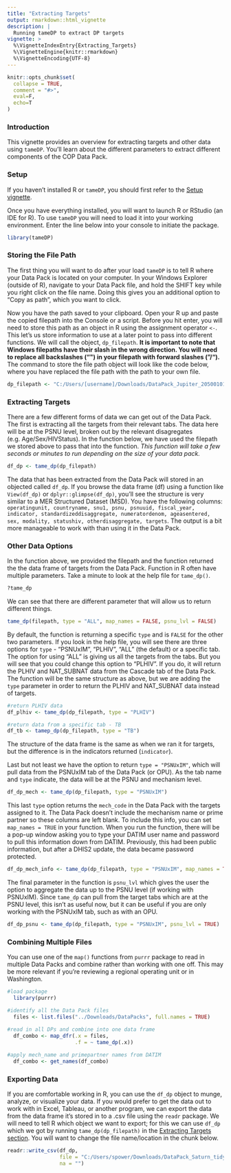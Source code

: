 ```yaml
---
title: "Extracting Targets"
output: rmarkdown::html_vignette
description: |
  Running tameDP to extract DP targets
vignette: >
  %\VignetteIndexEntry{Extracting_Targets}
  %\VignetteEngine{knitr::rmarkdown}
  %\VignetteEncoding{UTF-8}
---
```


```r
knitr::opts_chunk$set(
  collapse = TRUE,
  comment = "#>",
  eval=F, 
  echo=T
)
```

### Introduction

This vignette provides an overview for extracting targets and other data using `tameDP`. You'll learn about the different parameters to extract different components of the COP Data Pack.

### Setup

If you haven't installed R or `tameDP`, you should first refer to the [Setup vignette](setup.html).

Once you have everything installed, you will want to launch R or RStudio (an IDE for R). To use `tameDP` you will need to load it into your working environment. Enter the line below into your console to initiate the package.

```r
library(tameDP)
```

### Storing the File Path

The first thing you will want to do after your load `tameDP` is to tell R where your Data Pack is located on your computer. In your Windows Explorer (outside of R), navigate to your Data Pack file, and hold the SHIFT key while you right click on the file name. Doing this gives you an additional option to "Copy as path", which you want to click. 

Now you have the path saved to your clipboard. Open your R up and paste the copied filepath into the Console or a script. Before you hit enter, you will need to store this path as an object in R using the assignment operator `<-`. This let's us store information to use at a later point to pass into different functions. We will call the object, `dp_filepath`.  **It is important to note that Windows filepaths have their slash in the wrong direction. You will need to replace all backslashes ("\") in your filepath with forward slashes ("/").** The command to store the file path object will look like the code below, where you have replaced the file path with the path to your own file.

```r
dp_filepath <- "C:/Users/[username]/Downloads/DataPack_Jupiter_20500101.xlsx"
```

### Extracting Targets

There are a few different forms of data we can get out of the Data Pack. The first is extracting all the targets from their relevant tabs. The data here will be at the PSNU level, broken out by the relevant disagregates (e.g. Age/Sex/HIVStatus). In the function below, we have used the filepath we stored above to pass that into the function. *This function will take a few seconds or minutes to run depending on the size of your data pack.* 

```r
df_dp <- tame_dp(dp_filepath)
```

The data that has been extracted from the Data Pack will stored in an objected called `df_dp`. If you browse the data frame (df) using a function like `View(df_dp)` or `dplyr::glimpse(df_dp)`, you'll see the structure is very similar to a MER Structured Dataset (MSD). You have the following columns: `operatingunit, countryname, snu1, psnu, psnuuid, fiscal_year, indicator, standardizeddisaggregate, numeratordenom, ageasentered, sex, modality, statushiv, otherdisaggregate, targets`. The output is a bit more manageable to work with than using it in the Data Pack.

### Other Data Options

In the function above, we provided the filepath and the function returned the the data frame of targets from the Data Pack. Function in R often have multiple parameters. Take a minute to look at the help file for `tame_dp()`.

```r
?tame_dp
```

We can see that there are different parameter that will allow us to return different things.

```r
tame_dp(filepath, type = "ALL", map_names = FALSE, psnu_lvl = FALSE)
```

By default, the function is returning a specific `type` and is `FALSE` for the other two parameters. If you look in the help file, you will see there are three options for `type` - "PSNUxIM", "PLHIV", "ALL" (the default) or a specific tab. The option for using "ALL" is giving us all the targets from the tabs. But you will see that you could change this option to "PLHIV". If you do, it will return the PLHIV and NAT_SUBNAT data from the Cascade tab of the Data Pack. The function will be the same structure as above, but we are adding the `type` parameter in order to return the PLHIV and NAT_SUBNAT data instead of targets.

```r
#return PLHIV data
df_plhiv <- tame_dp(dp_filepath, type = "PLHIV")

#return data from a specific tab - TB
df_tb <- tamep_dp(dp_filepath, type = "TB")
```


The structure of the data frame is the same as when we ran it for targets, but the difference is in the indicators returned (`indicator`).

Last but not least we have the option to return `type = "PSNUxIM"`, which will pull data from the PSNUxIM tab of the Data Pack (or OPU). As the tab name and `type` indicate, the data will be at the PSNU and mechanism level.

```r
df_dp_mech <- tame_dp(dp_filepath, type = "PSNUxIM")
```

This last `type` option returns the `mech_code` in the Data Pack with the targets assigned to it. The Data Pack doesn't include the mechanism name or prime partner so these columns are left blank. To include this info, you can set `map_names = TRUE` in your function. When you run the function, there will be a pop-up window asking you to type your DATIM user name and password to pull this information down from DATIM. Previously, this had been public information, but after a DHIS2 update, the data became password protected.

```r
df_dp_mech_info <- tame_dp(dp_filepath, type = "PSNUxIM", map_names = TRUE)
```

The final parameter in the function is `psnu_lvl` which gives the user the option to aggregate the data up to the PSNU level (if working with PSNUxIM). Since `tame_dp` can pull from the target tabs which are at the PSNU level, this isn't as useful now, but it can be useful if you are only working with the PSNUxIM tab, such as with an OPU.

```r
df_dp_psnu <- tame_dp(dp_filepath, type = "PSNUxIM", psnu_lvl = TRUE)
```

### Combining Multiple Files

You can use one of the `map()` functions from `purrr` package to read in multiple Data Packs and combine rather than working with one off. This may be more relevant if you're reviewing a regional operating unit or in Washington.

``` r
#load package
  library(purrr)

#identify all the Data Pack files
  files <- list.files("../Downloads/DataPacks", full.names = TRUE)

#read in all DPs and combine into one data frame
  df_combo <- map_dfr(.x = files,
                      .f = ~ tame_dp(.x))
                    
#apply mech_name and primepartner names from DATIM
  df_combo <- get_names(df_combo)
```

### Exporting Data

If you are comfortable working in R, you can use the `df_dp` object to munge, analyze, or visualize your data. If you would prefer to get the data out to work with in Excel, Tableau, or another program, we can export the data from the data frame it's stored in to a .csv file using the `readr` package. We will need to tell R which object we want to export; for this we can use `df_dp` which we got by running `tame_dp(dp_filepath)` in the [Extracting Targets section](extracting-targets). You will want to change the file name/location in the chunk below.

```r
readr::write_csv(df_dp,
                 file = "C:/Users/spower/Downloads/DataPack_Saturn_tidy.csv",
                 na = "")

```

